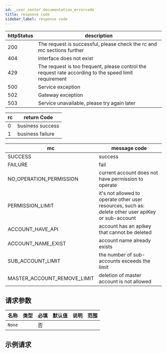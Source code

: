 ```yaml
---
id: _user_center_documentation_errorcode
title: response code
sidebar_label: response code
---
```


| httpStatus | description |
| --- | --- |
| 200 | The request is successful, please check the rc and mc sections further |
| 404 | interface does not exist |
| 429 | The request is too frequent, please control the request rate according to the speed limit requirement |
| 500 | Service exception |
| 502 | Gateway exception |
| 503 | Service unavailable, please try again later |

| rc  | return Code      |
| --- | ---------------- |
| 0   | business success |
| 1   | business failure |

| mc | message code |
| --- | --- |
| SUCCESS | success |
| FAILURE | fail |
| NO_OPERATION_PERMISSION | current account does not have permission to operate |
| PERMISSION_LIMIT | it's not allowed to operate other user resources, such as: delete other user apiKey or sub-account |
| ACCOUNT_HAVE_API | account has an apikey that cannot be deleted |
| ACCOUNT_NAME_EXIST | account name already exists |
| SUB_ACCOUNT_LIMIT | the number of sub-accounts exceeds the limit |
| MASTER_ACCOUNT_REMOVE_LIMIT | deletion of master account is not allowed |

## 请求参数

| 名称   | 类型 | 必填 | 默认值 | 说明 | 范围 |
| ------ | ---- | ---- | ------ | ---- | ---- |
| `None` |      | 否   |        |      |      |

## 示例请求
